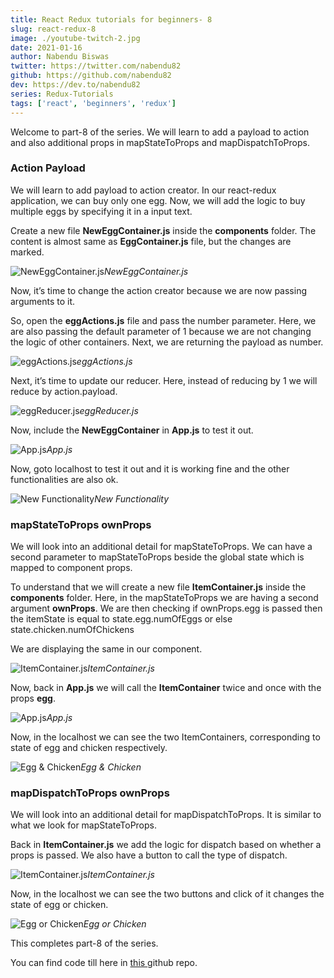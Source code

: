 ```yaml
---
title: React Redux tutorials for beginners- 8
slug: react-redux-8
image: ./youtube-twitch-2.jpg
date: 2021-01-16
author: Nabendu Biswas
twitter: https://twitter.com/nabendu82
github: https://github.com/nabendu82
dev: https://dev.to/nabendu82
series: Redux-Tutorials
tags: ['react', 'beginners', 'redux']
---
```


Welcome to part-8 of the series. We will learn to add a payload to action and also additional props in mapStateToProps and mapDispatchToProps.

### Action Payload

We will learn to add payload to action creator. In our react-redux application, we can buy only one egg. Now, we will add the logic to buy multiple eggs by specifying it in a input text.

Create a new file **NewEggContainer.js** inside the **components** folder. The content is almost same as **EggContainer.js** file, but the changes are marked.

![NewEggContainer.js](https://ik.imagekit.io/thewebdev/React-redux/8/1_kymIZsCyUG.png)*NewEggContainer.js*

Now, it’s time to change the action creator because we are now passing arguments to it.

So, open the **eggActions.js** file and pass the number parameter. Here, we are also passing the default parameter of 1 because we are not changing the logic of other containers. Next, we are returning the payload as number.

![eggActions.js](https://ik.imagekit.io/thewebdev/React-redux/8/2_PfW-ogrfs.png)*eggActions.js*

Next, it’s time to update our reducer. Here, instead of reducing by 1 we will reduce by action.payload.

![eggReducer.js](https://ik.imagekit.io/thewebdev/React-redux/8/3_SsLMV7jfkk.png)*eggReducer.js*

Now, include the **NewEggContainer** in **App.js** to test it out.

![App.js](https://ik.imagekit.io/thewebdev/React-redux/8/4_uFC2BEj6W.png)*App.js*

Now, goto localhost to test it out and it is working fine and the other functionalities are also ok.

![New Functionality](https://ik.imagekit.io/thewebdev/React-redux/8/5_wdhXnps9mj.gif)*New Functionality*

### mapStateToProps ownProps

We will look into an additional detail for mapStateToProps. We can have a second parameter to mapStateToProps beside the global state which is mapped to component props.

To understand that we will create a new file **ItemContainer.js** inside the **components** folder. Here, in the mapStateToProps we are having a second argument **ownProps**. We are then checking if ownProps.egg is passed then the itemState is equal to state.egg.numOfEggs or else state.chicken.numOfChickens

We are displaying the same in our component.

![ItemContainer.js](https://ik.imagekit.io/thewebdev/React-redux/8/6_nmYfx-d5BU.png)*ItemContainer.js*

Now, back in **App.js** we will call the **ItemContainer** twice and once with the props **egg**.

![App.js](https://ik.imagekit.io/thewebdev/React-redux/8/7_vRXS3y2cF.png)*App.js*

Now, in the localhost we can see the two ItemContainers, corresponding to state of egg and chicken respectively.

![Egg & Chicken](https://ik.imagekit.io/thewebdev/React-redux/8/8_igK73fwaIX.png)*Egg & Chicken*

### mapDispatchToProps ownProps

We will look into an additional detail for mapDispatchToProps. It is similar to what we look for mapStateToProps.

Back in **ItemContainer.js** we add the logic for dispatch based on whether a props is passed. We also have a button to call the type of dispatch.

![ItemContainer.js](https://ik.imagekit.io/thewebdev/React-redux/8/9_P4BKmPziwq.png)*ItemContainer.js*

Now, in the localhost we can see the two buttons and click of it changes the state of egg or chicken.

![Egg or Chicken](https://ik.imagekit.io/thewebdev/React-redux/8/10_JfDBaxs0R.png)*Egg or Chicken*

This completes part-8 of the series. 

You can find code till here in [this ](https://github.com/nabendu82/react-redux-demo)github repo.
